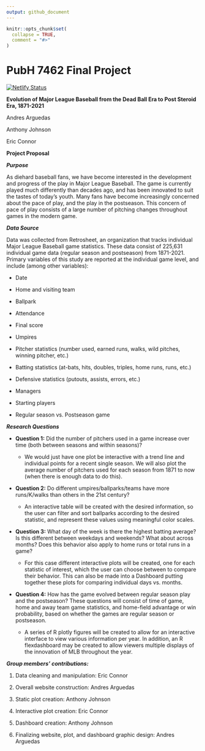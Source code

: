```yaml
---
output: github_document
---
```


<!-- README.md is generated from README.Rmd. Please edit that file -->

```r
knitr::opts_chunk$set(
  collapse = TRUE,
  comment = "#>"
)
```

# PubH 7462 Final Project

<!-- badges: start -->
[![Netlify Status](https://api.netlify.com/api/v1/badges/194f5a87-db9e-4ddb-879e-cc48c79a2b67/deploy-status)](https://app.netlify.com/sites/btta/deploys)
<!-- badges: end -->

**Evolution of Major League Baseball from the Dead Ball Era to Post Steroid Era, 1871-2021**

Andres Arguedas

Anthony Johnson

Eric Connor

**Project Proposal**

***Purpose***

As diehard baseball fans, we have become interested in the development and progress of the play in Major League Baseball. The game is currently played much differently than decades ago, and has been innovated to suit the tastes of today’s youth. Many fans have become increasingly concerned about the pace of play, and the play in the postseason. This concern of pace of play consists of a large number of pitching changes throughout games in the modern game. 

***Data Source***

Data was collected from Retrosheet, an organization that tracks individual Major League Baseball game statistics. These data consist of 225,631 individual game data (regular season and postseason) from 1871-2021. Primary variables of this study are reported at the individual game level, and include (among other variables):

* Date

* Home and visiting team

* Ballpark

* Attendance

* Final score

* Umpires

* Pitcher statistics (number used, earned runs, walks, wild pitches, winning pitcher, etc.)

* Batting statistics (at-bats, hits, doubles, triples, home runs, runs, etc.)

* Defensive statistics (putouts, assists, errors, etc.)

* Managers

* Starting players

* Regular season vs. Postseason game

***Research Questions***

* **Question 1:** Did the number of pitchers used in a game increase over time (both between seasons and within seasons)?

  + We would just have one plot be interactive with a trend line and individual points for a recent single season. We will also plot the average number of pitchers used for each season from 1871 to now (when there is enough data to do this).
  
* **Question 2:** Do different umpires/ballparks/teams have more runs/K/walks than others in the 21st century?

  + An interactive table will be created with the desired information, so the user can filter and sort ballparks according to the desired statistic, and represent these values using meaningful color scales.
  
* **Question 3:** What day of the week is there the highest batting average? Is this different between weekdays and weekends? What about across months? Does this behavior also apply to home runs or total runs in a game?

  + For this case different interactive plots will be created, one for each statistic of interest, which the user can choose between to compare their behavior. This can also be made into a Dashboard putting together these plots for comparing individual days vs. months.

* **Question 4:** How has the game evolved between regular season play and the postseason? These questions will consist of time of game, home and away team game statistics, and home-field advantage or win probability, based on whether the games are regular season or postseason.  

  + A series of R plotly figures will be created to allow for an interactive interface to view various information per year. In addition, an R flexdashboard may be created to allow viewers multiple displays of the innovation of MLB throughout the year. 


***Group members’ contributions:***

1. Data cleaning and manipulation: Eric Connor

2. Overall website construction: Andres Arguedas

3. Static plot creation: Anthony Johnson

4. Interactive plot creation: Eric Connor

5. Dashboard creation: Anthony Johnson

6. Finalizing website, plot, and dashboard graphic design: Andres Arguedas


